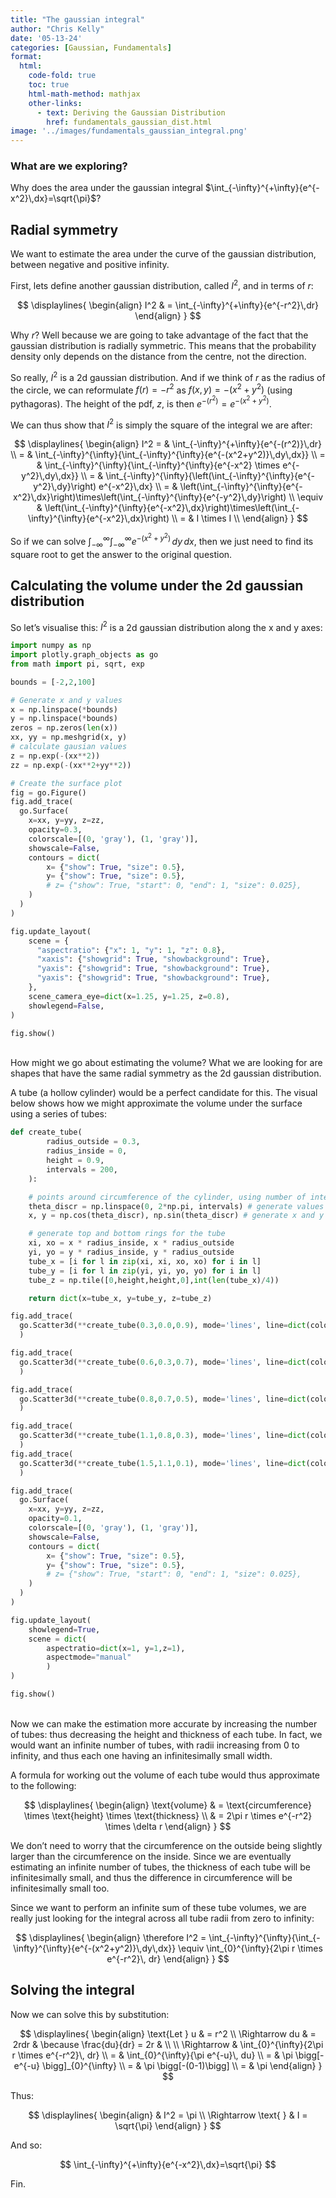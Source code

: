 ```yaml
---
title: "The gaussian integral"
author: "Chris Kelly"
date: '05-13-24'
categories: [Gaussian, Fundamentals]
format:
  html:
    code-fold: true
    toc: true
    html-math-method: mathjax
    other-links:
      - text: Deriving the Gaussian Distribution
        href: fundamentals_gaussian_dist.html
image: '../images/fundamentals_gaussian_integral.png'
---
```


::: {.callout-tip}
### What are we exploring?
Why does the area under the gaussian integral $\int_{-\infty}^{+\infty}{e^{-x^2}\,dx}=\sqrt{\pi}$?
:::

## Radial symmetry

We want to estimate the area under the curve of the gaussian distribution, between negative and positive infinity.

First, lets define another gaussian distribution, called $I^2$, and in terms of $r$:

$$
\displaylines{
\begin{align}
I^2 & = \int_{-\infty}^{+\infty}{e^{-r^2}\,dr}
\end{align}
}
$$

Why $r$? Well because we are going to take advantage of the fact that the gaussian distribution is radially symmetric. This means that the probability density only depends on the distance from the centre, not the direction.

So really, $I^2$ is a 2d gaussian distribution. And if we think of $r$ as the radius of the circle, we can reformulate $f(r) = -r^2$ as $f(x,y) = -(x^2+y^2)$ (using pythagoras). The height of the pdf, $z$, is then $e^{-(r^2)} = e^{-(x^2+y^2)}$.

We can thus show that $I^2$ is simply the square of the integral we are after:

$$
\displaylines{
\begin{align}
I^2 = & \int_{-\infty}^{+\infty}{e^{-(r^2)}\,dr} \\
= & \int_{-\infty}^{\infty}{\int_{-\infty}^{\infty}{e^{-(x^2+y^2)}\,dy\,dx}} \\
= & \int_{-\infty}^{\infty}{\int_{-\infty}^{\infty}{e^{-x^2} \times e^{-y^2}\,dy\,dx}} \\
= & \int_{-\infty}^{\infty}{\left(\int_{-\infty}^{\infty}{e^{-y^2}\,dy}\right) e^{-x^2}\,dx} \\
= & \left(\int_{-\infty}^{\infty}{e^{-x^2}\,dx}\right)\times\left(\int_{-\infty}^{\infty}{e^{-y^2}\,dy}\right) \\
\equiv & \left(\int_{-\infty}^{\infty}{e^{-x^2}\,dx}\right)\times\left(\int_{-\infty}^{\infty}{e^{-x^2}\,dx}\right) \\
= & I \times I \\
\end{align}
}
$$

So if we can solve $\int_{-\infty}^{\infty}{\int_{-\infty}^{\infty}{e^{-(x^2+y^2)}\,dy\,dx}}$, then we just need to find its square root to get the answer to the original question.

## Calculating the volume under the 2d gaussian distribution

So let's visualise this: $I^2$ is a 2d gaussian distribution along the x and y axes:

```python
import numpy as np
import plotly.graph_objects as go
from math import pi, sqrt, exp

bounds = [-2,2,100]

# Generate x and y values
x = np.linspace(*bounds)
y = np.linspace(*bounds)
zeros = np.zeros(len(x))
xx, yy = np.meshgrid(x, y)
# calculate gausian values
z = np.exp(-(xx**2))
zz = np.exp(-(xx**2+yy**2))

# Create the surface plot
fig = go.Figure()
fig.add_trace(
  go.Surface(
    x=xx, y=yy, z=zz, 
    opacity=0.3,
    colorscale=[(0, 'gray'), (1, 'gray')],
    showscale=False,
    contours = dict(
        x= {"show": True, "size": 0.5},
        y= {"show": True, "size": 0.5},
        # z= {"show": True, "start": 0, "end": 1, "size": 0.025},
    )
  )
)

fig.update_layout(
    scene = {
      "aspectratio": {"x": 1, "y": 1, "z": 0.8},
      "xaxis": {"showgrid": True, "showbackground": True},
      "yaxis": {"showgrid": True, "showbackground": True},
      "yaxis": {"showgrid": True, "showbackground": True},
    },
    scene_camera_eye=dict(x=1.25, y=1.25, z=0.8),
    showlegend=False,
)

fig.show()
```

<br>
How might we go about estimating the volume? What we are looking for are shapes that have the same radial symmetry as the 2d gaussian distribution. 

A tube (a hollow cylinder) would be a perfect candidate for this. The visual below shows how we might approximate the volume under the surface using a series of tubes:

```python
def create_tube(
        radius_outside = 0.3,
        radius_inside = 0,
        height = 0.9,
        intervals = 200,
    ):

    # points around circumference of the cylinder, using number of intervals specified (e.g. 30)
    theta_discr = np.linspace(0, 2*np.pi, intervals) # generate values from 0 to 2*pi
    x, y = np.cos(theta_discr), np.sin(theta_discr) # generate x and y values using sin and cos

    # generate top and bottom rings for the tube
    xi, xo = x * radius_inside, x * radius_outside
    yi, yo = y * radius_inside, y * radius_outside
    tube_x = [i for l in zip(xi, xi, xo, xo) for i in l]
    tube_y = [i for l in zip(yi, yi, yo, yo) for i in l]
    tube_z = np.tile([0,height,height,0],int(len(tube_x)/4))

    return dict(x=tube_x, y=tube_y, z=tube_z)

fig.add_trace(
  go.Scatter3d(**create_tube(0.3,0.0,0.9), mode='lines', line=dict(color="rgba(57,106,170,0.3)",width=2), name = "Tube 1"), 
  )

fig.add_trace(
  go.Scatter3d(**create_tube(0.6,0.3,0.7), mode='lines', line=dict(color="rgba(218,124,48,0.3)",width=2), name = "Tube 2"),
  )  

fig.add_trace(
  go.Scatter3d(**create_tube(0.8,0.7,0.5), mode='lines', line=dict(color="rgba(62,150,81,0.5)",width=2), name = "Tube 3"),
  )

fig.add_trace(
  go.Scatter3d(**create_tube(1.1,0.8,0.3), mode='lines', line=dict(color="rgba(204,37,41,0.3)",width=3), name = "Tube 4"),
  )  
fig.add_trace(
  go.Scatter3d(**create_tube(1.5,1.1,0.1), mode='lines', line=dict(color="rgba(40,102,200,0.5)",width=3), name = "Tube 5"),
  )    

fig.add_trace(
  go.Surface(
    x=xx, y=yy, z=zz, 
    opacity=0.1,
    colorscale=[(0, 'gray'), (1, 'gray')],
    showscale=False,
    contours = dict(
        x= {"show": True, "size": 0.5},
        y= {"show": True, "size": 0.5},
        # z= {"show": True, "start": 0, "end": 1, "size": 0.025},
    )
  )
)  

fig.update_layout(
    showlegend=True, 
    scene = dict(
        aspectratio=dict(x=1, y=1,z=1),
        aspectmode="manual"
        )
)  

fig.show()
```

<br>
Now we can make the estimation more accurate by increasing the number of tubes: thus decreasing the height and thickness of each tube. In fact, we would want an infinite number of tubes, with radii increasing from 0 to infinity, and thus each one having an infinitesimally small width.

A formula for working out the volume of each tube would thus approximate to the following:

$$
\displaylines{
\begin{align}
\text{volume} & = \text{circumference} \times \text{height} \times \text{thickness} \\
& = 2\pi r \times e^{-r^2} \times \delta r
\end{align}
}
$$

:::{.column-margin}
We don't need to worry that the circumference on the outside being slightly larger than the circumference on the inside. Since we are eventually estimating an infinite number of tubes, the thickness of each tube will be infinitesimally small, and thus the difference in circumference will be infinitesimally small too.
:::

Since we want to perform an infinite sum of these tube volumes, we are really just looking for the integral across all tube radii from zero to infinity:

$$
\displaylines{
\begin{align}
\therefore I^2 = \int_{-\infty}^{\infty}{\int_{-\infty}^{\infty}{e^{-(x^2+y^2)}\,dy\,dx}}
\equiv \int_{0}^{\infty}{2\pi r \times e^{-r^2}\, dr}
\end{align}
}
$$

## Solving the integral

Now we can solve this by substitution:

$$
\displaylines{
\begin{align}
\text{Let } u & = r^2 \\
\Rightarrow du & = 2rdr & \because \frac{du}{dr} = 2r &  \\ \\
\Rightarrow & \int_{0}^{\infty}{2\pi r \times e^{-r^2}\, dr} \\
= & \int_{0}^{\infty}{\pi e^{-u}\, du} \\
= & \pi \bigg[-e^{-u} \bigg]_{0}^{\infty} \\
= & \pi \bigg[-(0-1)\bigg] \\
= & \pi
\end{align}
}
$$

Thus:

$$
\displaylines{
\begin{align}
& I^2 = \pi \\
\Rightarrow \text{ } & I = \sqrt{\pi}
\end{align}
}
$$

And so:

$$
\int_{-\infty}^{+\infty}{e^{-x^2}\,dx}=\sqrt{\pi}
$$

Fin.